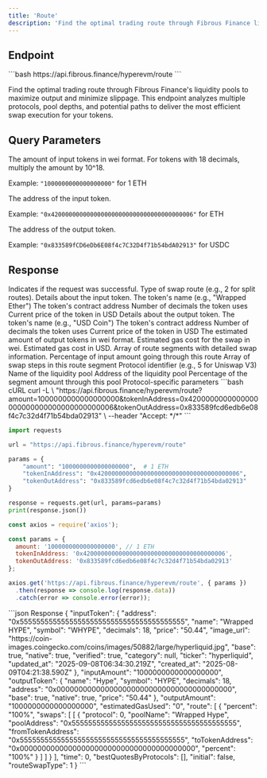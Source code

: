 ```yaml
---
title: 'Route'
description: 'Find the optimal trading route through Fibrous Finance liquidity pools'
---
```


## Endpoint

<CodeGroup>
```bash
https://api.fibrous.finance/hyperevm/route
```
</CodeGroup>

Find the optimal trading route through Fibrous Finance's liquidity pools to maximize output and minimize slippage. This endpoint analyzes multiple protocols, pool depths, and potential paths to deliver the most efficient swap execution for your tokens.

## Query Parameters

<ParamField query="amount" type="string" required>
  The amount of input tokens in wei format. For tokens with 18 decimals, multiply the amount by 10^18.
  
  Example: `"1000000000000000000"` for 1 ETH
</ParamField>

<ParamField query="tokenInAddress" type="string" required>
  The address of the input token.
  
  Example: `"0x4200000000000000000000000000000000000006"` for ETH
</ParamField>

<ParamField query="tokenOutAddress" type="string" required>
  The address of the output token.
  
  Example: `"0x833589fCD6eDb6E08f4c7C32D4f71b54bdA02913"` for USDC
</ParamField>

## Response

<ResponseField name="success" type="boolean">
  Indicates if the request was successful.
</ResponseField>

<ResponseField name="routeSwapType" type="number">
  Type of swap route (e.g., 2 for split routes).
</ResponseField>

<ResponseField name="inputToken" type="object">
  Details about the input token.
  <Expandable>
    <ResponseField name="name" type="string">
      The token's name (e.g., "Wrapped Ether")
    </ResponseField>
    <ResponseField name="address" type="string">
      The token's contract address
    </ResponseField>
    <ResponseField name="decimals" type="number">
      Number of decimals the token uses
    </ResponseField>
    <ResponseField name="price" type="number">
      Current price of the token in USD
    </ResponseField>
  </Expandable>
</ResponseField>

<ResponseField name="outputToken" type="object">
  Details about the output token.
  <Expandable>
    <ResponseField name="name" type="string">
      The token's name (e.g., "USD Coin")
    </ResponseField>
    <ResponseField name="address" type="string">
      The token's contract address
    </ResponseField>
    <ResponseField name="decimals" type="number">
      Number of decimals the token uses
    </ResponseField>
    <ResponseField name="price" type="number">
      Current price of the token in USD
    </ResponseField>
  </Expandable>
</ResponseField>

<ResponseField name="outputAmount" type="string">
  The estimated amount of output tokens in wei format.
</ResponseField>

<ResponseField name="estimatedGasUsed" type="string">
  Estimated gas cost for the swap in wei.
</ResponseField>

<ResponseField name="estimatedGasUsedInUsd" type="number">
  Estimated gas cost in USD.
</ResponseField>

<ResponseField name="route" type="array">
  Array of route segments with detailed swap information.
  <Expandable>
    <ResponseField name="percent" type="string">
      Percentage of input amount going through this route
    </ResponseField>
    <ResponseField name="swaps" type="array">
      Array of swap steps in this route segment
      <Expandable>
        <ResponseField name="protocol" type="number">
          Protocol identifier (e.g., 5 for Uniswap V3)
        </ResponseField>
        <ResponseField name="poolName" type="string">
          Name of the liquidity pool
        </ResponseField>
        <ResponseField name="poolAddress" type="string">
          Address of the liquidity pool
        </ResponseField>
        <ResponseField name="percent" type="string">
          Percentage of the segment amount through this pool
        </ResponseField>
        <ResponseField name="extraData" type="object">
          Protocol-specific parameters
        </ResponseField>
      </Expandable>
    </ResponseField>
  </Expandable>
</ResponseField>

<RequestExample>
```bash cURL
curl -L \
  "https://api.fibrous.finance/hyperevm/route?amount=1000000000000000000&tokenInAddress=0x4200000000000000000000000000000000000006&tokenOutAddress=0x833589fcd6edb6e08f4c7c32d4f71b54bda02913" \
  --header "Accept: */*"
```

```python Python
import requests

url = "https://api.fibrous.finance/hyperevm/route"

params = {
    "amount": "1000000000000000000",  # 1 ETH
    "tokenInAddress": "0x4200000000000000000000000000000000000006",
    "tokenOutAddress": "0x833589fcd6edb6e08f4c7c32d4f71b54bda02913"
}

response = requests.get(url, params=params)
print(response.json())
```

```javascript JavaScript
const axios = require('axios');

const params = {
  amount: '1000000000000000000', // 1 ETH
  tokenInAddress: '0x4200000000000000000000000000000000000006',
  tokenOutAddress: '0x833589fcd6edb6e08f4c7c32d4f71b54bda02913'
};

axios.get('https://api.fibrous.finance/hyperevm/route', { params })
  .then(response => console.log(response.data))
  .catch(error => console.error(error));
```
</RequestExample>

<ResponseExample>
```json Response
{
  "inputToken": {
    "address": "0x5555555555555555555555555555555555555555",
    "name": "Wrapped HYPE",
    "symbol": "WHYPE",
    "decimals": 18,
    "price": "50.44",
    "image_url": "https://coin-images.coingecko.com/coins/images/50882/large/hyperliquid.jpg",
    "base": true,
    "native": true,
    "verified": true,
    "category": null,
    "ticker": "hyperliquid",
    "updated_at": "2025-09-08T06:34:30.219Z",
    "created_at": "2025-08-09T04:21:38.590Z"
  },
  "inputAmount": "1000000000000000000",
  "outputToken": {
    "name": "Hype",
    "symbol": "HYPE",
    "decimals": 18,
    "address": "0x0000000000000000000000000000000000000000",
    "base": true,
    "native": true,
    "price": "50.44"
  },
  "outputAmount": "1000000000000000000",
  "estimatedGasUsed": "0",
  "route": [
    {
      "percent": "100%",
      "swaps": [
        [
          {
            "protocol": 0,
            "poolName": "Wrapped Hype",
            "poolAddress": "0x5555555555555555555555555555555555555555",
            "fromTokenAddress": "0x5555555555555555555555555555555555555555",
            "toTokenAddress": "0x0000000000000000000000000000000000000000",
            "percent": "100%"
          }
        ]
      ]
    }
  ],
  "time": 0,
  "bestQuotesByProtocols": [],
  "initial": false,
  "routeSwapType": 1
}
```
</ResponseExample>
